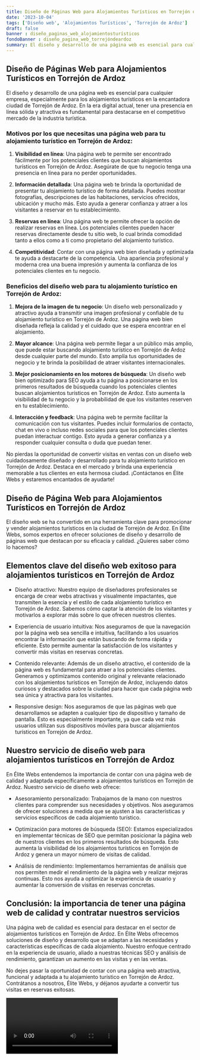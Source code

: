 ```yaml
---
title: Diseño de Páginas Web para Alojamientos Turísticos en Torrejón de Ardoz
date: '2023-10-04'
tags: ['Diseño web', 'Alojamientos Turísticos', 'Torrejón de Ardoz']
draft: false
banner : diseño_paginas_web_alojamientosturísticos
fondoBanner : diseño_pagina_web_torrejóndeardoz
summary: El diseño y desarrollo de una página web es esencial para cualquier empresa, especialmente para los alojamientos turísticos en la encantadora ciudad de Torrejón de Ardoz. En la era digital actual, tener una presencia en línea sólida y atractiva es fundamental para destacarse en el competitivo mercado de la industria turística.
---
```


## Diseño de Páginas Web para Alojamientos Turísticos en Torrejón de Ardoz

El diseño y desarrollo de una página web es esencial para cualquier empresa, especialmente para los alojamientos turísticos en la encantadora ciudad de Torrejón de Ardoz. En la era digital actual, tener una presencia en línea sólida y atractiva es fundamental para destacarse en el competitivo mercado de la industria turística.

### Motivos por los que necesitas una página web para tu alojamiento turístico en Torrejón de Ardoz:

1. **Visibilidad en línea**: Una página web te permite ser encontrado fácilmente por los potenciales clientes que buscan alojamientos turísticos en Torrejón de Ardoz. Asegúrate de que tu negocio tenga una presencia en línea para no perder oportunidades.

2. **Información detallada**: Una página web te brinda la oportunidad de presentar tu alojamiento turístico de forma detallada. Puedes mostrar fotografías, descripciones de las habitaciones, servicios ofrecidos, ubicación y mucho más. Esto ayuda a generar confianza y atraer a los visitantes a reservar en tu establecimiento.

3. **Reservas en línea**: Una página web te permite ofrecer la opción de realizar reservas en línea. Los potenciales clientes pueden hacer reservas directamente desde tu sitio web, lo cual brinda comodidad tanto a ellos como a ti como propietario del alojamiento turístico.

4. **Competitividad**: Contar con una página web bien diseñada y optimizada te ayuda a destacarte de la competencia. Una apariencia profesional y moderna crea una buena impresión y aumenta la confianza de los potenciales clientes en tu negocio.

### Beneficios del diseño web para tu alojamiento turístico en Torrejón de Ardoz:

1. **Mejora de la imagen de tu negocio**: Un diseño web personalizado y atractivo ayuda a transmitir una imagen profesional y confiable de tu alojamiento turístico en Torrejón de Ardoz. Una página web bien diseñada refleja la calidad y el cuidado que se espera encontrar en el alojamiento.

2. **Mayor alcance**: Una página web permite llegar a un público más amplio, que puede estar buscando alojamiento turístico en Torrejón de Ardoz desde cualquier parte del mundo. Esto amplía tus oportunidades de negocio y te brinda la posibilidad de atraer visitantes internacionales.

3. **Mejor posicionamiento en los motores de búsqueda**: Un diseño web bien optimizado para SEO ayuda a tu página a posicionarse en los primeros resultados de búsqueda cuando los potenciales clientes buscan alojamientos turísticos en Torrejón de Ardoz. Esto aumenta la visibilidad de tu negocio y la probabilidad de que los visitantes reserven en tu establecimiento.

4. **Interacción y feedback**: Una página web te permite facilitar la comunicación con tus visitantes. Puedes incluir formularios de contacto, chat en vivo o incluso redes sociales para que los potenciales clientes puedan interactuar contigo. Esto ayuda a generar confianza y a responder cualquier consulta o duda que puedan tener.

No pierdas la oportunidad de convertir visitas en ventas con un diseño web cuidadosamente diseñado y desarrollado para tu alojamiento turístico en Torrejón de Ardoz. Destaca en el mercado y brinda una experiencia memorable a tus clientes en esta hermosa ciudad. ¡Contáctanos en Élite Webs y estaremos encantados de ayudarte!

<GifSeo />

<Cta />

## Diseño de Página Web para Alojamientos Turísticos en Torrejón de Ardoz

El diseño web se ha convertido en una herramienta clave para promocionar y vender alojamientos turísticos en la ciudad de Torrejón de Ardoz. En Élite Webs, somos expertos en ofrecer soluciones de diseño y desarrollo de páginas web que destacan por su eficacia y calidad. ¿Quieres saber cómo lo hacemos?

## Elementos clave del diseño web exitoso para alojamientos turísticos en Torrejón de Ardoz

- Diseño atractivo: Nuestro equipo de diseñadores profesionales se encarga de crear webs atractivas y visualmente impactantes, que transmiten la esencia y el estilo de cada alojamiento turístico en Torrejón de Ardoz. Sabemos cómo captar la atención de los visitantes y motivarlos a explorar más sobre lo que ofrecen nuestros clientes.

- Experiencia de usuario intuitiva: Nos aseguramos de que la navegación por la página web sea sencilla e intuitiva, facilitando a los usuarios encontrar la información que están buscando de forma rápida y eficiente. Esto permite aumentar la satisfacción de los visitantes y convertir más visitas en reservas concretas.

- Contenido relevante: Además de un diseño atractivo, el contenido de la página web es fundamental para atraer a los potenciales clientes. Generamos y optimizamos contenido original y relevante relacionado con los alojamientos turísticos en Torrejón de Ardoz, incluyendo datos curiosos y destacados sobre la ciudad para hacer que cada página web sea única y atractiva para los visitantes.

- Responsive design: Nos aseguramos de que las páginas web que desarrollamos se adapten a cualquier tipo de dispositivo y tamaño de pantalla. Esto es especialmente importante, ya que cada vez más usuarios utilizan sus dispositivos móviles para buscar alojamientos turísticos en Torrejón de Ardoz.

## Nuestro servicio de diseño web para alojamientos turísticos en Torrejón de Ardoz

En Élite Webs entendemos la importancia de contar con una página web de calidad y adaptada específicamente a alojamientos turísticos en Torrejón de Ardoz. Nuestro servicio de diseño web ofrece:

- Asesoramiento personalizado: Trabajamos de la mano con nuestros clientes para comprender sus necesidades y objetivos. Nos aseguramos de ofrecer soluciones a medida que se ajusten a las características y servicios específicos de cada alojamiento turístico.

- Optimización para motores de búsqueda (SEO): Estamos especializados en implementar técnicas de SEO que permitan posicionar la página web de nuestros clientes en los primeros resultados de búsqueda. Esto aumenta la visibilidad de los alojamientos turísticos en Torrejón de Ardoz y genera un mayor número de visitas de calidad.

- Análisis de rendimiento: Implementamos herramientas de análisis que nos permiten medir el rendimiento de la página web y realizar mejoras continuas. Esto nos ayuda a optimizar la experiencia de usuario y aumentar la conversión de visitas en reservas concretas.

## Conclusión: la importancia de tener una página web de calidad y contratar nuestros servicios

Una página web de calidad es esencial para destacar en el sector de alojamientos turísticos en Torrejón de Ardoz. En Élite Webs ofrecemos soluciones de diseño y desarrollo que se adaptan a las necesidades y características específicas de cada alojamiento. Nuestro enfoque centrado en la experiencia de usuario, aliado a nuestras técnicas SEO y análisis de rendimiento, garantizan un aumento en las visitas y en las ventas.

No dejes pasar la oportunidad de contar con una página web atractiva, funcional y adaptada a tu alojamiento turístico en Torrejón de Ardoz. Contrátanos a nosotros, Élite Webs, y déjanos ayudarte a convertir tus visitas en reservas exitosas.

<Video />

<CtaBot job='Alojamientos Turísticos' city='Torrejón de Ardoz'/>

<Gmaps query='Torrejón de Ardoz+españa+maps' />